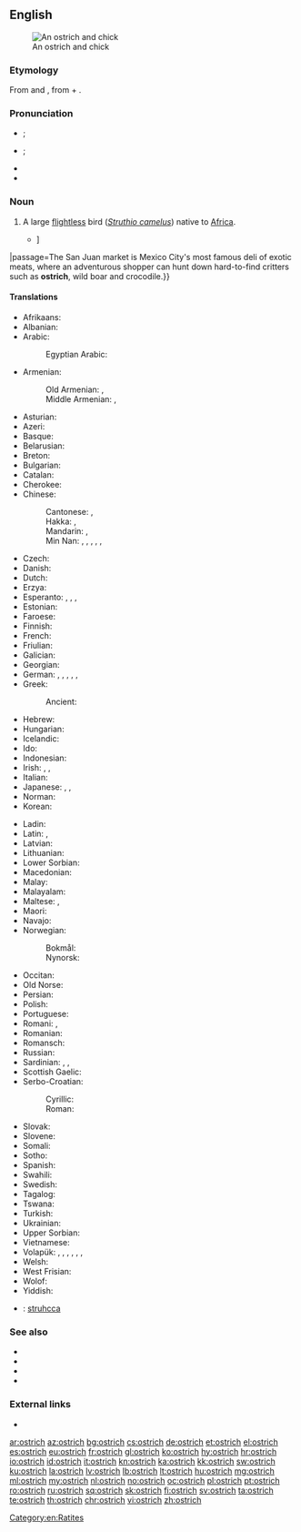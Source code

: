 ==English==
[[Image:Ostrich and chick.jpg|thumb|An ostrich and chick]]

===Etymology===
From {{etyl|xno|en}} {{m|fro|ostrige}} and {{etyl|fro|en}} {{m|fro|ostruce}}, from {{etyl|la|en}} {{m|la|avis||bird}} + {{m|la|strūthiō||ostrich}}.

===Pronunciation===
* {{a|RP}} {{IPA|/ˈɒs.tɹɪt͡ʃ/|/ˈɒs.tɹɪd͡ʒ/|lang=en}}; {{enPR|ŏs'trĭch|ŏs'trĭj}}
* {{a|GenAm}} {{IPA|/ˈɔs.tɹɪt͡ʃ/|/ˈɑs.tɹɪt͡ʃ/|/ˈɔs.tɹɪd͡ʒ/|/ˈɑs.tɹɪd͡ʒ/|lang=en}}; {{enPR|ôs'trĭch|ŏs'trĭch|ôs'trĭj|ŏs'trĭj}}
* {{audio|en-us-ostrich.ogg|Audio (US)|lang=en}}
* {{audio|en-us-ostrich-2.ogg|Audio (US) (2)|lang=en}}

===Noun===
{{en-noun|es}}

# A large [[flightless]] bird (''[[Struthio camelus]]'') native to [[Africa]].
#* {{quote-magazine|date=2013-07-26|author=[http://www.theguardian.com/profile/nick-miroff Nick Miroff]
|volume=189|issue=7|page=32|magazine={{w|The Guardian Weekly}}
|title=[http://www.theguardian.com/world/2013/jul/23/mexico-insect-cuisine-sustainable-food Mexico gets a taste for eating insects {{...}}]
|passage=The San Juan market is Mexico City's most famous deli of exotic meats, where an adventurous shopper can hunt down hard-to-find critters such as '''ostrich''', wild boar and crocodile.}}

====Translations====
{{trans-top|large flightless bird}}
* Afrikaans: {{t|af|volstruis}}
* Albanian: {{t|sq|struci}}
* Arabic: {{t|ar|نَعَامَة|f}}
*: Egyptian Arabic: {{t|arz|نعامة|f|tr=naʿama|sc=Arab}}
* Armenian: {{t+|hy|ջայլամ}}
*: Old Armenian: {{t|xcl|ջայլամն}}, {{t|xcl|ջայլեամն}}
*: Middle Armenian: {{t|axm|իշտրմուղ}}, {{t|axm|ջայլամ}}
* Asturian: {{t|ast|avestruz|f}}
* Azeri: {{t+|az|dəvəquşu}}
* Basque: {{t+|eu|ostruka}}
* Belarusian: {{t|be|стра́ус|m}}
* Breton: {{t|br|struskańval}}
* Bulgarian: {{t+|bg|щра́ус|m}}
* Catalan: {{t|ca|estruç|m}}
* Cherokee: {{t|chr|ᎬᎾ ᎤᏔᎾ|sc=Cher}}
* Chinese:
*: Cantonese: {{t|yue|鴕鳥|sc=Hani}}, {{t|yue|鸵鸟|tr=to4 niu5|sc=Hani}}
*: Hakka: {{t|hak|鴕鳥|sc=Hani}}, {{t|hak|鸵鸟|tr=thò-niâu|sc=Hani}}
*: Mandarin: {{t+|cmn|鴕鳥|sc=Hani}}, {{t+|cmn|鸵鸟|tr=tuóniǎo|sc=Hani}}
*: Min Nan: {{t+|nan|鴕鳥|sc=Hani}}, {{t|nan|鸵鸟|tr=tô-chiáu|sc=Hani}}, {{t|nan|蹄鳥|sc=Hani}}, {{t|nan|蹄鸟|tr=tê-chiáu|sc=Hani}}, {{t|nan|長頷鳥|sc=Hani}}, {{t|nan|长颔鸟|tr=tn̂g-ām-chiáu|sc=Hani}}
* Czech: {{t+|cs|pštros}}
* Danish: {{t+|da|struds}}
* Dutch: {{t+|nl|struisvogel|m}}
* Erzya: {{t|myv|дуенармунь}}
* Esperanto: {{qualifier|♂♀}} {{t|eo|struto}}, {{qualifier|♂}} {{t|eo|virstruto}}, {{qualifier|♀}} {{t|eo|strutino}}, {{qualifier|♂♀ offspring, young}} {{t|eo|strutido}}
* Estonian: {{t|et|jaanalind}}
* Faroese: {{t|fo|strutsur}}
* Finnish: {{t+|fi|strutsi}}
* French: {{t+|fr|autruche|f}}
* Friulian: {{t|fur|struç}}
* Galician: {{t+|gl|avestruz|f}}
* Georgian: {{t|ka|სირაქლემა|sc=Geor}}
* German: {{qualifier|♂♀}} {{t+|de|Strauß|m}}, {{qualifier|♂}} {{t|de|Straußenmännchen|n}}, {{qualifier|♀}} {{t|de|Straußenweibchen|n}}, {{qualifier|♂♀ offspring, young}} {{t|de|Straußenküken|n}}, {{qualifier|♂♀ offspring, young}} {{t|de|Straußenjunges|n}}, {{qualifier|♂♀ offspring, young}} {{t|de|Straußenbaby|n}}
* Greek: {{t+|el|στρουθοκάμηλος|f}}
*: Ancient: {{t|grc|στρουθοκάμηλος|sc=polytonic}}
* Hebrew: {{t+|he|יען|f|tr=ya'en}}
* Hungarian: {{t+|hu|strucc}}
* Icelandic: {{t+|is|strútur}}
* Ido: {{t+|io|strucho}}
* Indonesian: {{t+|id|burung unta}}
* Irish: {{t|ga|ostrais}}, {{t|ga|struth|m}}, {{t|ga|struth-chamhall|m}}
* Italian: {{t+|it|struzzo|m}}
* Japanese: {{t+|ja|ダチョウ|tr=dachō}}, {{t+|ja|駝鳥|tr=だちょう, dachō|sc=Jpan}}, {{t|ja|オーストリッチ|tr=ōsutoritchi}}
* Norman: {{t|nrf|autruche|f}}
* Korean: {{t+|ko|타조|sc=Kore}}
{{trans-mid}}
* Ladin: {{t|lld|struz|sc=Latn}}
* Latin: {{t|la|struthiocamelus|m}}, {{t|la|struthio|m}}
* Latvian: {{t|lv|strauss|m}}
* Lithuanian: {{t+|lt|strutis|m}}
* Lower Sorbian: {{t|dsb|štrus}}
* Macedonian: {{t|mk|ној|m}}
* Malay: {{t|ms|burung unta}}
* Malayalam: {{t|ml|ഒട്ടകപക്ഷി}}
* Maltese: {{t|mt|nagħma|f}}, {{t|mt|ostriċ}}
* Maori: {{t|mi|otereti}}
* Navajo: {{t|nv|tsídiitsoh}}
* Norwegian:
*: Bokmål: {{t+|nb|struts|m}}
*: Nynorsk: {{t+|nn|struts|m}}
* Occitan: {{t+|oc|estruci}}
* Old Norse: {{t|non|strúz|m}}
* Persian: {{t+|fa|شترمرغ|tr=šotormorğ}}
* Polish: {{t+|pl|struś|m-an}}
* Portuguese: {{t+|pt|avestruz}}
* Romani: {{t|rom|astrechi|m}}, {{t|rom|barimatango|m}}
* Romanian: {{t+|ro|struț}}
* Romansch: {{t|rm|strut}}
* Russian: {{t+|ru|стра́ус|m}}
* Sardinian: {{t|sc|abistrussu}}, {{t|sc|bistrussu}}, {{t|sc|istrutzu}}
* Scottish Gaelic: {{t|gd|struth}}
* Serbo-Croatian:
*: Cyrillic: {{t|sh|ноj|m}}
*: Roman: {{t+|sh|noj|m}}
* Slovak: {{t|sk|pštros|m}}
* Slovene: {{t+|sl|noj|m}}
* Somali: {{t|so|gorayo}}
* Sotho: {{t|st|mpjhe}}
* Spanish: {{t+|es|avestruz|m}}
* Swahili: {{t+|sw|mbuni}}
* Swedish: {{t+|sv|struts}}
* Tagalog: {{t|tl|abestrus}}
* Tswana: {{t|tn|ntšhe}}
* Turkish: {{t+|tr|deve kuşu}}
* Ukrainian: {{t|uk|стра́ус|m}}
* Upper Sorbian: {{t|hsb|štrus}}
* Vietnamese: {{t+|vi|đà điểu}}
* Volapük: {{qualifier|♂♀}} {{t+|vo|strut}}, {{qualifier|♂}} {{t|vo|histrut}}, {{qualifier|♀}} {{t|vo|jistrut}}, {{qualifier|♂♀ offspring, young}} {{t|vo|strutül}}, {{qualifier|♂ offspring}} {{t|vo|histrutül}}, {{qualifier|♀ offspring}} {{t|vo|jistrutül}}, {{qualifier|older term, ♂♀}} {{t|vo|lostit}}
* Welsh: {{t|cy|estrys}}
* West Frisian: {{t|fy|strúsfûgel}}
* Wolof: {{t|wo|bànjóoli|alt=bànjóoli bi}}
* Yiddish: {{t|yi|שטרױס|m}}
{{trans-bottom}}

{{checktrans-top}}
* {{ttbc|se}}<!-- or any other Sami lect -->: [[struhcca]]
{{checktrans-mid}}
{{checktrans-bottom}}

===See also===
* {{l|en|cassowary}}
* {{l|en|emu}}
* {{l|en|nandu}}
* {{l|en|rhea}}

===External links===
* {{pedialite}}

[[Category:en:Ratites]]

[[ar:ostrich]]
[[az:ostrich]]
[[bg:ostrich]]
[[cs:ostrich]]
[[de:ostrich]]
[[et:ostrich]]
[[el:ostrich]]
[[es:ostrich]]
[[eu:ostrich]]
[[fr:ostrich]]
[[gl:ostrich]]
[[ko:ostrich]]
[[hy:ostrich]]
[[hr:ostrich]]
[[io:ostrich]]
[[id:ostrich]]
[[it:ostrich]]
[[kn:ostrich]]
[[ka:ostrich]]
[[kk:ostrich]]
[[sw:ostrich]]
[[ku:ostrich]]
[[la:ostrich]]
[[lv:ostrich]]
[[lb:ostrich]]
[[lt:ostrich]]
[[hu:ostrich]]
[[mg:ostrich]]
[[ml:ostrich]]
[[my:ostrich]]
[[nl:ostrich]]
[[no:ostrich]]
[[oc:ostrich]]
[[pl:ostrich]]
[[pt:ostrich]]
[[ro:ostrich]]
[[ru:ostrich]]
[[sq:ostrich]]
[[sk:ostrich]]
[[fi:ostrich]]
[[sv:ostrich]]
[[ta:ostrich]]
[[te:ostrich]]
[[th:ostrich]]
[[chr:ostrich]]
[[vi:ostrich]]
[[zh:ostrich]]